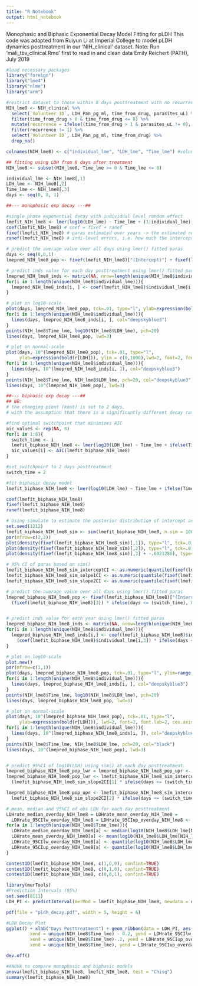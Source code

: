 ```yaml
---
title: "R Notebook"
output: html_notebook
---
```


Monophasic and Biphasic Exponential Decay Model Fitting for pLDH
This code was adapted from Ruiyun Li at Imperial College to model pLDH dynamics
posttreatment in our 'NIH_clinical' dataset. 
Note: Run 'mali_tbv_clinical.Rmd' first to read in and clean data
Emily Reichert (PATH), July 2019

```r
#load necessary packages
library("foreign")
library("lme4")
library("nlme")
library("arm")

#restrict dataset to those within 8 days posttreatment with no recurrent PF
NIH_lme8 <- NIH_clinical %>%
  select(`Volunteer ID`, LDH_Pan_pg_ml, time_from_drug, parasites_uL) %>%
  filter(time_from_drug > 0 & time_from_drug <= 8) %>%
  mutate(recurrence = ifelse((time_from_drug > 1 & parasites_uL != 0), 1,0)) %>%
  filter(recurrence != 1) %>%
  select(`Volunteer ID`, LDH_Pan_pg_ml, time_from_drug) %>%
  drop_na()

colnames(NIH_lme8) <- c("individual_lme", "LDH_lme", "Time_lme") #volunteer ID, LDH, and time post-treatment

## fitting using LDH from 8 days after treatment
NIH_lme8 <- subset(NIH_lme8, Time_lme >= 0 & Time_lme <= 8)

individual_lme <- NIH_lme8[,1]
LDH_lme <- NIH_lme8[,2]
Time_lme <- NIH_lme8[,3]
days <- seq(0, 8, 1)

##--- monophasic exp decay ---##

#single phase exponential decay with individual level random effect
lmefit_NIH_lme8 <- lmer(log10(LDH_lme) ~ Time_lme + (1|individual_lme), data = NIH_lme8)
coef(lmefit_NIH_lme8) # coef = fixef + ranef
fixef(lmefit_NIH_lme8) # paras estimated over years -> the estimated regression line for all individuals
ranef(lmefit_NIH_lme8) # indi-level errors, i.e. how much the intercept (initial LDH rate) for each individual varies from avg

# predict the average value over all days using lmer() fitted paras
days <- seq(0,8,1)
lmepred_NIH_lme8_pop <- fixef(lmefit_NIH_lme8)["(Intercept)"] + fixef(lmefit_NIH_lme8)["Time_lme"] * days

# predict inds value for each day posttreatment using lmer() fitted paras
lmepred_NIH_lme8_inds <- matrix(NA, nrow=length(unique(NIH_lme8$individual_lme)), ncol=length(days))
for(i in 1:length(unique(NIH_lme8$individual_lme))){
  lmepred_NIH_lme8_inds[i, ] <- coef(lmefit_NIH_lme8)$individual_lme[i,1] + coef(lmefit_NIH_lme8)$individual_lme[i,2] * days
}

# plot on log10-scale
plot(days, lmepred_NIH_lme8_pop, tck=.01, type="l", ylab=expression(bold(log10r[LDH])), ylim = c(0,4), lwd=2, font=2, font.lab=2)
for(i in 1:length(unique(NIH_lme8$individual_lme))){
  lines(days, lmepred_NIH_lme8_inds[i, ], col="deepskyblue3")
}
points(NIH_lme8$Time_lme, log10(NIH_lme8$LDH_lme), pch=20)
lines(days, lmepred_NIH_lme8_pop, lwd=3)

# plot on normal-scale
plot(days, 10^(lmepred_NIH_lme8_pop), tck=.01, type="l", 
     ylab=expression(bold(r[LDH])), ylim = c(0,1000),lwd=2, font=2, font.lab=2, cex.axis=1.3,cex.lab=1.4, bty="n", tck=-.01)
for(i in 1:length(unique(NIH_lme8$individual_lme))){
  lines(days, 10^(lmepred_NIH_lme8_inds[i, ]), col="deepskyblue3")
}
points(NIH_lme8$Time_lme, NIH_lme8$LDH_lme, pch=20, col="deepskyblue3")
lines(days, 10^(lmepred_NIH_lme8_pop), lwd=3)

##--- biphasic exp decay ---##
## NB:
# the changing piont (knot) is set to 2 days,
# with the assumption that there is a significantly different decay rate of LDH for recent treatment vs. not

#find optimal switchpoint that minimizes AIC
aic_values <- rep(NA, 8)
for(i in 1:8){
  switch_time <- i
  lmefit_biphase_NIH_lme8 <- lmer(log10(LDH_lme) ~ Time_lme + ifelse(Time_lme <= (switch_time), 0, Time_lme-(switch_time)) + (1|individual_lme), data = NIH_lme8)
  aic_values[i] <- AIC(lmefit_biphase_NIH_lme8)
}

#set switchpoint to 2 days posttreatment
switch_time = 2

#fit biphasic decay model
lmefit_biphase_NIH_lme8 <- lmer(log10(LDH_lme) ~ Time_lme + ifelse(Time_lme <= (switch_time), 0, Time_lme-(switch_time)) + (1|individual_lme), data = NIH_lme8)

coef(lmefit_biphase_NIH_lme8) 
fixef(lmefit_biphase_NIH_lme8) 
ranef(lmefit_biphase_NIH_lme8) 

# Using simulate to estimate the posterior distribution of intercept and slopes
set.seed(1212)
lmefit_biphase_NIH_lme8_sim <- sim(lmefit_biphase_NIH_lme8, n.sim = 10000)
par(mfrow=c(2,2))
plot(density(fixef(lmefit_biphase_NIH_lme8_sim)[,1]), type="l", tck=.01, xlab="Intercept \n (Initial log10(LDH)", ylab="Density", lwd=2, main=NA, font=2, font.lab=2)
plot(density(fixef(lmefit_biphase_NIH_lme8_sim)[,2]), type="l", tck=.01, xlab="Decay rate 1", ylab="Density", lwd=2, main=NA, font=2, font.lab=2)
plot(density(fixef(lmefit_biphase_NIH_lme8_sim)[,3] + -.6021286), type="l", tck=.01, xlab="Decay rate 2", ylab="Density", lwd=2, main=NA, font=2, font.lab=2)

# 95% CI of paras based on sim()
lmefit_biphase_NIH_lme8_sim_interceptCI <- as.numeric(quantile(fixef(lmefit_biphase_NIH_lme8_sim)[,1], c(.025, .975)))
lmefit_biphase_NIH_lme8_sim_solpe1CI <- as.numeric(quantile(fixef(lmefit_biphase_NIH_lme8_sim)[,2], c(.025, .975)))
lmefit_biphase_NIH_lme8_sim_slope2CI <- as.numeric(quantile(fixef(lmefit_biphase_NIH_lme8_sim)[,3], c(.025, .975)))

# predict the average value over all days using lmer() fitted paras
lmepred_biphase_NIH_lme8_pop <- fixef(lmefit_biphase_NIH_lme8)["(Intercept)"] + fixef(lmefit_biphase_NIH_lme8)["Time_lme"] * days +
  (fixef(lmefit_biphase_NIH_lme8)[3]) * ifelse(days <= (switch_time), 0, days- switch_time)


# predict inds value for each year using lmer() fitted paras
lmepred_biphase_NIH_lme8_inds <- matrix(NA, nrow=length(unique(NIH_lme8$individual_lme)), ncol=length(days))
for(i in 1:length(unique(NIH_lme8$individual_lme))){
  lmepred_biphase_NIH_lme8_inds[i,] <- coef(lmefit_biphase_NIH_lme8)$individual_lme[i,1] + coef(lmefit_biphase_NIH_lme8)$individual_lme[i,2] * days +
    (coef(lmefit_biphase_NIH_lme8)$individual_lme[i,3]) * ifelse(days <= (switch_time), 0, days-(switch_time))
}

# plot on log10-scale
plot.new()
par(mfrow=c(1,1))
plot(days, lmepred_biphase_NIH_lme8_pop, tck=.01, type="l", ylim=range(c(log10(LDH_lme), lmepred_biphase_NIH_lme8_pop, lmepred_biphase_NIH_lme8_inds)), ylab="log10(LDH after Anti-Malarial Treatment)", lwd=2, font=2, font.lab=2)
for(i in 1:length(unique(NIH_lme8$individual_lme))){
  lines(days, lmepred_biphase_NIH_lme8_inds[i, ], col="deepskyblue3")
}
points(NIH_lme8$Time_lme, log10(NIH_lme8$LDH_lme), pch=20)
lines(days, lmepred_biphase_NIH_lme8_pop, lwd=3)

# plot on normal-scale
plot(days, 10^(lmepred_biphase_NIH_lme8_pop), tck=.01, type="l", 
     ylab=expression(bold(r[LDH])), lwd=2, font=2, font.lab=2, cex.axis=1.3,cex.lab=1.4, bty="n", tck=-.01)
for(i in 1:length(unique(NIH_lme8$individual_lme))){
  lines(days, 10^(lmepred_biphase_NIH_lme8_inds[i, ]), col="deepskyblue3")
}
points(NIH_lme8$Time_lme, NIH_lme8$LDH_lme, pch=20, col="black")
lines(days, 10^(lmepred_biphase_NIH_lme8_pop), lwd=3)


# predict 95%CI of log10(LDH) using sim() at each day posttreatment
lmepred_biphase_NIH_lme8_pop_lwr = lmepred_biphase_NIH_lme8_pop_upr <- c()
lmepred_biphase_NIH_lme8_pop_lwr <- lmefit_biphase_NIH_lme8_sim_interceptCI[1] + lmefit_biphase_NIH_lme8_sim_solpe1CI[1] * days +
  (lmefit_biphase_NIH_lme8_sim_slope2CI[1] * ifelse(days <= (switch_time), 0, days - switch_time))

lmepred_biphase_NIH_lme8_pop_upr <- lmefit_biphase_NIH_lme8_sim_interceptCI[2] + lmefit_biphase_NIH_lme8_sim_solpe1CI[2] * days +
  lmefit_biphase_NIH_lme8_sim_slope2CI[2] * ifelse(days <= (switch_time), 0, days - switch_time)

# mean, median and 95%CI of obs LDH for each day posttreatment
LDHrate_median_overday_NIH_lme8 = LDHrate_mean_overday_NIH_lme8 = 
  LDHrate_95CIlw_overday_NIH_lme8 = LDHrate_95CIup_overday_NIH_lme8 <- c()
for(a in 1:length(unique(NIH_lme8$Time_lme))){
  LDHrate_median_overday_NIH_lme8[a] <- median(log10(NIH_lme8$LDH_lme[NIH_lme8$Time_lme == unique(NIH_lme8$Time_lme)[a]]))
  LDHrate_mean_overday_NIH_lme8[a] <- mean(log10(NIH_lme8$LDH_lme[NIH_lme8$Time_lme == unique(NIH_lme8$Time_lme)[a]]))
  LDHrate_95CIlw_overday_NIH_lme8[a] <- quantile(log10(NIH_lme8$LDH_lme[NIH_lme8$Time_lme == unique(NIH_lme8$Time_lme)[a]]), .025)
  LDHrate_95CIup_overday_NIH_lme8[a] <- quantile(log10(NIH_lme8$LDH_lme[NIH_lme8$Time_lme == unique(NIH_lme8$Time_lme)[a]]), .975)
}

contest1D(lmefit_biphase_NIH_lme8, c(1,0,0), confint=TRUE)
contest1D(lmefit_biphase_NIH_lme8, c(0,1,0), confint=TRUE)
contest1D(lmefit_biphase_NIH_lme8, c(0,0,1), confint=TRUE)
```

```r
library(merTools)
#Prediction Intervals (95%)
set.seed(8111)
LDH_PI <- predictInterval(merMod = lmefit_biphase_NIH_lme8, newdata = data.frame(Time_lme = 0:8, individual_lme = 1:9), level = 0.95, n.sims = 1000, stat = "median")
```

```r
pdf(file = "pldh_decay.pdf", width = 5, height = 6)

#LDH Decay Plot
ggplot() + xlab("Days Posttreatment") + geom_ribbon(data = LDH_PI, aes(ymin = lwr, ymax = upr, x = c(seq(0,8,1))), fill = "deepskyblue", alpha = 0.2) + ylab("pLDH (pg/ml)") + geom_point(aes(x = days, y = lmepred_biphase_NIH_lme8_pop), size = 2, col = "black") + geom_point(aes(x = unique(NIH_lme8$Time_lme), LDHrate_median_overday_NIH_lme8), size = 1, col = "black") + geom_segment(aes(x = unique(NIH_lme8$Time_lme) + .2, y = LDHrate_95CIlw_overday_NIH_lme8,
         xend = unique(NIH_lme8$Time_lme) - 0.2, yend = LDHrate_95CIlw_overday_NIH_lme8), col = "deepskyblue3") + geom_segment(aes(x = unique(NIH_lme8$Time_lme)+.2, y = LDHrate_95CIup_overday_NIH_lme8,
         xend = unique(NIH_lme8$Time_lme)-.2, yend = LDHrate_95CIup_overday_NIH_lme8), col = "deepskyblue3") + geom_segment(aes(x = unique(NIH_lme8$Time_lme), y = LDHrate_95CIlw_overday_NIH_lme8,
         xend = unique(NIH_lme8$Time_lme), yend = LDHrate_95CIup_overday_NIH_lme8), col = "deepskyblue3") + theme_light(base_size = 15) + geom_line(aes(x = days, y = lmepred_biphase_NIH_lme8_pop), col = "black") + scale_y_continuous(breaks = c(seq(0,7)), labels = c(1, 10, 100, "1,000", "10,000", 10^5, 10^6, 10^7), limits = c(-.5,7.75)) + scale_x_continuous(breaks = c(seq(0,8,1)), limits = c(-0.5, 8.5), expand = c(0,0)) + geom_line(aes(x = seq(-.5,9), y = log10(14.41)), col = "gray", lty = 2)

dev.off()
```

```r
#ANOVA to compare monophasic and biphasic models
anova(lmefit_biphase_NIH_lme8, lmefit_NIH_lme8, test = "Chisq")
summary(lmefit_biphase_NIH_lme8)
```




